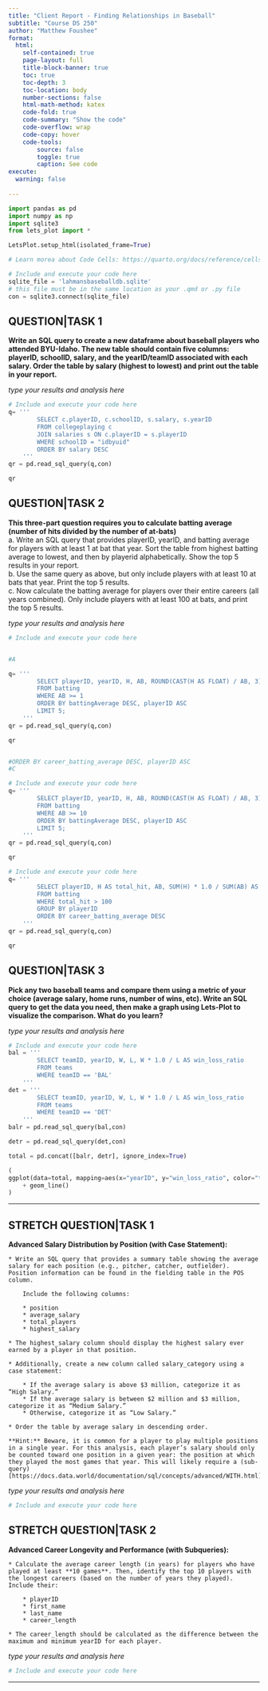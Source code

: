 ```yaml
---
title: "Client Report - Finding Relationships in Baseball"
subtitle: "Course DS 250"
author: "Matthew Foushee"
format:
  html:
    self-contained: true
    page-layout: full
    title-block-banner: true
    toc: true
    toc-depth: 3
    toc-location: body
    number-sections: false
    html-math-method: katex
    code-fold: true
    code-summary: "Show the code"
    code-overflow: wrap
    code-copy: hover
    code-tools:
        source: false
        toggle: true
        caption: See code
execute: 
  warning: false
    
---
```


```python
import pandas as pd 
import numpy as np
import sqlite3
from lets_plot import *

LetsPlot.setup_html(isolated_frame=True)
```


```python
# Learn morea about Code Cells: https://quarto.org/docs/reference/cells/cells-jupyter.html

# Include and execute your code here
sqlite_file = 'lahmansbaseballdb.sqlite'
# this file must be in the same location as your .qmd or .py file
con = sqlite3.connect(sqlite_file)

```





## QUESTION|TASK 1

__Write an SQL query to create a new dataframe about baseball players who attended BYU-Idaho. The new table should contain five columns: playerID, schoolID, salary, and the yearID/teamID associated with each salary. Order the table by salary (highest to lowest) and print out the table in your report.__  

_type your results and analysis here_

```python
# Include and execute your code here
q= ''' 
        SELECT c.playerID, c.schoolID, s.salary, s.yearID
        FROM collegeplaying c
        JOIN salaries s ON c.playerID = s.playerID
        WHERE schoolID = "idbyuid"
        ORDER BY salary DESC
    '''
qr = pd.read_sql_query(q,con)

qr

```


## QUESTION|TASK 2

__This three-part question requires you to calculate batting average (number of hits divided by the number of at-bats)__  
    a. Write an SQL query that provides playerID, yearID, and batting average for players with at least 1 at bat that year. Sort the table from highest batting average to lowest, and then by playerid alphabetically. Show the top 5 results in your report.  
    b. Use the same query as above, but only include players with at least 10 at bats that year. Print the top 5 results.  
    c. Now calculate the batting average for players over their entire careers (all years combined). Only include players with at least 100 at bats, and print the top 5 results.  

_type your results and analysis here_

```python
# Include and execute your code here


#A

q= ''' 
        SELECT playerID, yearID, H, AB, ROUND(CAST(H AS FLOAT) / AB, 3) AS battingAverage
        FROM batting
        WHERE AB >= 1
        ORDER BY battingAverage DESC, playerID ASC
        LIMIT 5;
    '''
qr = pd.read_sql_query(q,con)

qr


#ORDER BY career_batting_average DESC, playerID ASC
#C


```

```python
# Include and execute your code here
q= ''' 
        SELECT playerID, yearID, H, AB, ROUND(CAST(H AS FLOAT) / AB, 3) AS battingAverage
        FROM batting
        WHERE AB >= 10
        ORDER BY battingAverage DESC, playerID ASC
        LIMIT 5;
    '''
qr = pd.read_sql_query(q,con)

qr

```

```python
# Include and execute your code here
q= ''' 
        SELECT playerID, H AS total_hit, AB, SUM(H) * 1.0 / SUM(AB) AS career_batting_average
        FROM batting
        WHERE total_hit > 100
        GROUP BY playerID
        ORDER BY career_batting_average DESC
    '''
qr = pd.read_sql_query(q,con)

qr
```


## QUESTION|TASK 3

__Pick any two baseball teams and compare them using a metric of your choice (average salary, home runs, number of wins, etc). Write an SQL query to get the data you need, then make a graph using Lets-Plot to visualize the comparison. What do you learn?__

_type your results and analysis here_

```python
# Include and execute your code here
bal = ''' 
        SELECT teamID, yearID, W, L, W * 1.0 / L AS win_loss_ratio
        FROM teams
        WHERE teamID == 'BAL'
    '''
det = ''' 
        SELECT teamID, yearID, W, L, W * 1.0 / L AS win_loss_ratio
        FROM teams
        WHERE teamID == 'DET'
    '''
balr = pd.read_sql_query(bal,con)

detr = pd.read_sql_query(det,con)

total = pd.concat([balr, detr], ignore_index=True)

(
ggplot(data=total, mapping=aes(x="yearID", y="win_loss_ratio", color="teamID"))
    + geom_line()
)
```

---

## STRETCH QUESTION|TASK 1

__Advanced Salary Distribution by Position (with Case Statement):__  

    * Write an SQL query that provides a summary table showing the average salary for each position (e.g., pitcher, catcher, outfielder). Position information can be found in the fielding table in the POS column. 
    
        Include the following columns:

        * position
        * average_salary
        * total_players
        * highest_salary  

    * The highest_salary column should display the highest salary ever earned by a player in that position. 

    * Additionally, create a new column called salary_category using a case statement:  

        * If the average salary is above $3 million, categorize it as “High Salary.”
        * If the average salary is between $2 million and $3 million, categorize it as “Medium Salary.”
        * Otherwise, categorize it as “Low Salary.”  

    * Order the table by average salary in descending order.

    **Hint:** Beware, it is common for a player to play multiple positions in a single year. For this analysis, each player’s salary should only be counted toward one position in a given year: the position at which they played the most games that year. This will likely require a (sub-query)[https://docs.data.world/documentation/sql/concepts/advanced/WITH.html].

    

_type your results and analysis here_

```python
# Include and execute your code here


```


## STRETCH QUESTION|TASK 2

__Advanced Career Longevity and Performance (with Subqueries):__

    * Calculate the average career length (in years) for players who have played at least **10 games**. Then, identify the top 10 players with the longest careers (based on the number of years they played). Include their: 

        * playerID
        * first_name
        * last_name
        * career_length

    * The career_length should be calculated as the difference between the maximum and minimum yearID for each player.  

_type your results and analysis here_

```python
# Include and execute your code here


```

---

